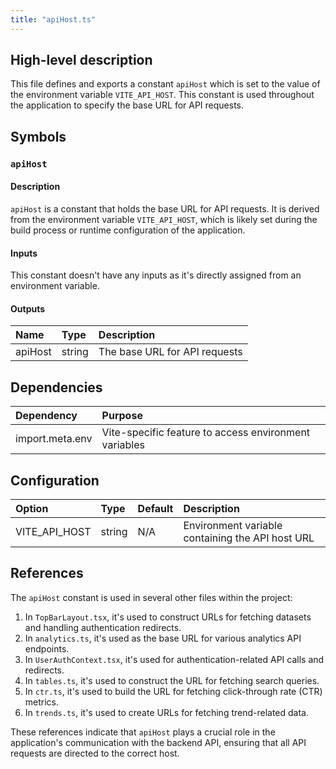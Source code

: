 ```yaml
---
title: "apiHost.ts"
---
```


## High-level description
This file defines and exports a constant `apiHost` which is set to the value of the environment variable `VITE_API_HOST`. This constant is used throughout the application to specify the base URL for API requests.

## Symbols

### `apiHost`
#### Description
`apiHost` is a constant that holds the base URL for API requests. It is derived from the environment variable `VITE_API_HOST`, which is likely set during the build process or runtime configuration of the application.

#### Inputs
This constant doesn't have any inputs as it's directly assigned from an environment variable.

#### Outputs
| Name | Type | Description |
|:-----|:-----|:------------|
| apiHost | string | The base URL for API requests |

## Dependencies
| Dependency | Purpose |
|:-----------|:--------|
| import.meta.env | Vite-specific feature to access environment variables |

## Configuration
| Option | Type | Default | Description |
|:-------|:-----|:--------|:------------|
| VITE_API_HOST | string | N/A | Environment variable containing the API host URL |

## References
The `apiHost` constant is used in several other files within the project:

1. In `TopBarLayout.tsx`, it's used to construct URLs for fetching datasets and handling authentication redirects.
2. In `analytics.ts`, it's used as the base URL for various analytics API endpoints.
3. In `UserAuthContext.tsx`, it's used for authentication-related API calls and redirects.
4. In `tables.ts`, it's used to construct the URL for fetching search queries.
5. In `ctr.ts`, it's used to build the URL for fetching click-through rate (CTR) metrics.
6. In `trends.ts`, it's used to create URLs for fetching trend-related data.

These references indicate that `apiHost` plays a crucial role in the application's communication with the backend API, ensuring that all API requests are directed to the correct host.